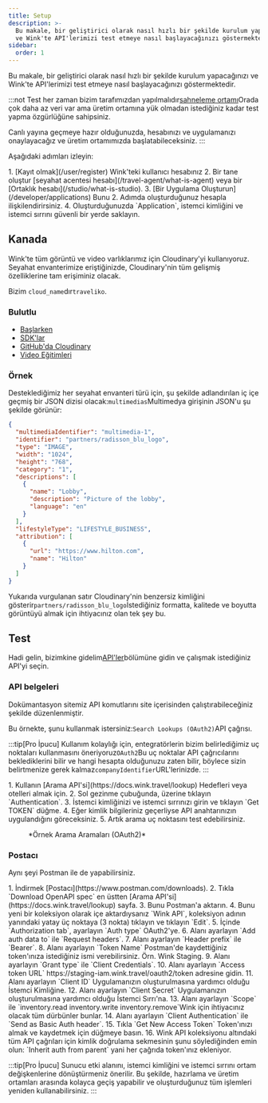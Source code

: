 ```yaml
---
title: Setup
description: >-
  Bu makale, bir geliştirici olarak nasıl hızlı bir şekilde kurulum yapacağınızı
  ve Wink'te API'lerimizi test etmeye nasıl başlayacağınızı göstermektedir.
sidebar:
  order: 1
---
```


Bu makale, bir geliştirici olarak nasıl hızlı bir şekilde kurulum yapacağınızı ve Wink'te API'lerimizi test etmeye nasıl başlayacağınızı göstermektedir.

:::not
Test her zaman bizim tarafımızdan yapılmalıdır[sahneleme ortamı](/getting-started/environments)Orada çok daha az veri var ama üretim ortamına yük olmadan istediğiniz kadar test yapma özgürlüğüne sahipsiniz.

Canlı yayına geçmeye hazır olduğunuzda, hesabınızı ve uygulamanızı onaylayacağız ve üretim ortamımızda başlatabileceksiniz.
:::

Aşağıdaki adımları izleyin:

<Steps>
  1. [Kayıt olmak](/user/register) Wink'teki kullanıcı hesabınız
  2. Bir tane oluştur [seyahat acentesi hesabı](/travel-agent/what-is-agent) veya bir [Ortaklık hesabı](/studio/what-is-studio).
  3. [Bir Uygulama Oluşturun](/developer/applications) Bunu 2. Adımda oluşturduğunuz hesapla ilişkilendirirsiniz.
  4. Oluşturduğunuzda `Application`, istemci kimliğini ve istemci sırrını güvenli bir yerde saklayın.
</Steps>


## Kanada

Wink'te tüm görüntü ve video varlıklarımız için Cloudinary'yi kullanıyoruz. Seyahat envanterimize eriştiğinizde, Cloudinary'nin tüm gelişmiş özelliklerine tam erişiminiz olacak.

Bizim `cloud_name`dır`traveliko`.

### Bulutlu

* [Başlarken](https://cloudinary.com/documentation/dev_kickstart)
* [SDK'lar](https://cloudinary.com/documentation/cloudinary_sdks)
* [GitHub'da Cloudinary](https://github.com/cloudinary)
* [Video Eğitimleri](https://cloudinary.com/documentation/cloudinary_sdks_tutorials)

### Örnek

Desteklediğimiz her seyahat envanteri türü için, şu şekilde adlandırılan iç içe geçmiş bir JSON dizisi olacak:`multimedias`Multimedya girişinin JSON'u şu şekilde görünür:

```json {3}
{
  "multimediaIdentifier": "multimedia-1",
  "identifier": "partners/radisson_blu_logo",
  "type": "IMAGE",
  "width": "1024",
  "height": "768",
  "category": "1",
  "descriptions": [
    {
      "name": "Lobby",
      "description": "Picture of the lobby",
      "language": "en"
    }
  ],
  "lifestyleType": "LIFESTYLE_BUSINESS",
  "attribution": [
    {
      "url": "https://www.hilton.com",
      "name": "Hilton"
    }
  ]
}
```

Yukarıda vurgulanan satır Cloudinary'nin benzersiz kimliğini gösterir`partners/radisson_blu_logo`İstediğiniz formatta, kalitede ve boyutta görüntüyü almak için ihtiyacınız olan tek şey bu.

## Test

Hadi gelin, bizimkine gidelim[API'ler](/developer/apis)bölümüne gidin ve çalışmak istediğiniz API'yi seçin.

### API belgeleri

Dokümantasyon sitemiz API komutlarını site içerisinden çalıştırabileceğiniz şekilde düzenlenmiştir.

Bu örnekte, şunu kullanmak istersiniz:`Search Lookups (OAuth2)`API çağrısı.

:::tip\[Pro İpucu]
Kullanım kolaylığı için, entegratörlerin bizim belirlediğimiz uç noktaları kullanmasını öneriyoruz`OAuth2`Bu uç noktalar API çağrıcılarını beklediklerini bilir ve hangi hesapta olduğunuzu zaten bilir, böylece sizin belirtmenize gerek kalmaz`companyIdentifier`URL'lerinizde.
:::

<Steps>
  1. Kullanın [Arama API'si](https://docs.wink.travel/lookup) Hedefleri veya otelleri almak için.
  2. Sol gezinme çubuğunda, üzerine tıklayın `Authentication`.
  3. İstemci kimliğinizi ve istemci sırrınızı girin ve tıklayın `Get TOKEN` düğme.
  4. Eğer kimlik bilgileriniz geçerliyse API anahtarınızın uygulandığını göreceksiniz.
  5. Artık arama uç noktasını test edebilirsiniz.
</Steps>


<figure>
  <CloudinaryImage width="700" height="265" resize="scale" quality="best" alt="Arama API uç noktası" src="academy/lookup-api-call" errorImage="noimage_opaque_nyrtl0.png" />

  <figcaption>*Örnek Arama Aramaları (OAuth2)*</figcaption>
</figure>


### Postacı

Aynı şeyi Postman ile de yapabilirsiniz.

<Steps>
  1. İndirmek [Postacı](https://www.postman.com/downloads).
  2. Tıkla `Download OpenAPI spec` en üstten [Arama API'si](https://docs.wink.travel/lookup) sayfa.
  3. Bunu Postman'a aktarın.
  4. Bunu yeni bir koleksiyon olarak içe aktardıysanız `Wink API`, koleksiyon adının yanındaki yatay üç noktaya (3 nokta) tıklayın ve tıklayın `Edit`.
  5. İçinde `Authorization tab`, ayarlayın `Auth type` OAuth2'ye.
  6. Alanı ayarlayın `Add auth data to` ile `Request headers`.
  7. Alanı ayarlayın `Header prefix` ile `Bearer`.
  8. Alanı ayarlayın `Token Name` Postman'de kaydettiğiniz token'ınıza istediğiniz ismi verebilirsiniz. Örn. Wink Staging.
  9. Alanı ayarlayın `Grant type` ile `Client Credentials`.
  10. Alanı ayarlayın `Access token URL` https://staging-iam.wink.travel/oauth2/token adresine gidin.
  11. Alanı ayarlayın `Client ID` Uygulamanızın oluşturulmasına yardımcı olduğu İstemci Kimliğine.
  12. Alanı ayarlayın `Client Secret` Uygulamanızın oluşturulmasına yardımcı olduğu İstemci Sırrı'na.
  13. Alanı ayarlayın `Scope` ile `inventory.read inventory.write inventory.remove`Wink için ihtiyacınız olacak tüm dürbünler bunlar.
  14. Alanı ayarlayın `Client Authentication` ile `Send as Basic Auth header`.
  15. Tıkla `Get New Access Token` Token'ınızı almak ve kaydetmek için düğmeye basın.
  16. Wink API koleksiyonu altındaki tüm API çağrıları için kimlik doğrulama sekmesinin şunu söylediğinden emin olun: `Inherit auth from parent` yani her çağrıda token'ınız ekleniyor.
</Steps>


:::tip\[Pro İpucu]
Sunucu etki alanını, istemci kimliğini ve istemci sırrını ortam değişkenlerine dönüştürmeniz önerilir. Bu şekilde, hazırlama ve üretim ortamları arasında kolayca geçiş yapabilir ve oluşturduğunuz tüm işlemleri yeniden kullanabilirsiniz.
:::


